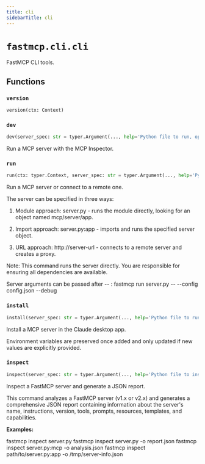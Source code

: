 ```yaml
---
title: cli
sidebarTitle: cli
---
```


# `fastmcp.cli.cli`


FastMCP CLI tools.

## Functions

### `version` <sup><a href="https://github.com/jlowin/fastmcp/blob/main/src/fastmcp/cli/cli.py#L87"><Icon icon="github" size="14" /></a></sup>

```python
version(ctx: Context)
```

### `dev` <sup><a href="https://github.com/jlowin/fastmcp/blob/main/src/fastmcp/cli/cli.py#L110"><Icon icon="github" size="14" /></a></sup>

```python
dev(server_spec: str = typer.Argument(..., help='Python file to run, optionally with :object suffix'), with_editable: Annotated[Path | None, typer.Option('--with-editable', '-e', help='Directory containing pyproject.toml to install in editable mode', exists=True, file_okay=False, resolve_path=True)] = None, with_packages: Annotated[list[str], typer.Option('--with', help='Additional packages to install')] = [], inspector_version: Annotated[str | None, typer.Option('--inspector-version', help='Version of the MCP Inspector to use')] = None, ui_port: Annotated[int | None, typer.Option('--ui-port', help='Port for the MCP Inspector UI')] = None, server_port: Annotated[int | None, typer.Option('--server-port', help='Port for the MCP Inspector Proxy server')] = None) -> None
```


Run a MCP server with the MCP Inspector.


### `run` <sup><a href="https://github.com/jlowin/fastmcp/blob/main/src/fastmcp/cli/cli.py#L227"><Icon icon="github" size="14" /></a></sup>

```python
run(ctx: typer.Context, server_spec: str = typer.Argument(..., help='Python file, object specification (file:obj), or URL'), transport: Annotated[str | None, typer.Option('--transport', '-t', help='Transport protocol to use (stdio, http, or sse)')] = None, host: Annotated[str | None, typer.Option('--host', help='Host to bind to when using http transport (default: 127.0.0.1)')] = None, port: Annotated[int | None, typer.Option('--port', '-p', help='Port to bind to when using http transport (default: 8000)')] = None, log_level: Annotated[str | None, typer.Option('--log-level', '-l', help='Log level (DEBUG, INFO, WARNING, ERROR, CRITICAL)')] = None) -> None
```


Run a MCP server or connect to a remote one.

The server can be specified in three ways:
1. Module approach: server.py - runs the module directly, looking for an object named mcp/server/app.

2. Import approach: server.py:app - imports and runs the specified server object.

3. URL approach: http://server-url - connects to a remote server and creates a proxy.



Note: This command runs the server directly. You are responsible for ensuring
all dependencies are available.

Server arguments can be passed after -- :
fastmcp run server.py -- --config config.json --debug


### `install` <sup><a href="https://github.com/jlowin/fastmcp/blob/main/src/fastmcp/cli/cli.py#L313"><Icon icon="github" size="14" /></a></sup>

```python
install(server_spec: str = typer.Argument(..., help='Python file to run, optionally with :object suffix'), server_name: Annotated[str | None, typer.Option('--name', '-n', help="Custom name for the server (defaults to server's name attribute or file name)")] = None, with_editable: Annotated[Path | None, typer.Option('--with-editable', '-e', help='Directory containing pyproject.toml to install in editable mode', exists=True, file_okay=False, resolve_path=True)] = None, with_packages: Annotated[list[str], typer.Option('--with', help='Additional packages to install')] = [], env_vars: Annotated[list[str], typer.Option('--env-var', '-v', help='Environment variables in KEY=VALUE format')] = [], env_file: Annotated[Path | None, typer.Option('--env-file', '-f', help='Load environment variables from a .env file', exists=True, file_okay=True, dir_okay=False, resolve_path=True)] = None) -> None
```


Install a MCP server in the Claude desktop app.

Environment variables are preserved once added and only updated if new values
are explicitly provided.


### `inspect` <sup><a href="https://github.com/jlowin/fastmcp/blob/main/src/fastmcp/cli/cli.py#L444"><Icon icon="github" size="14" /></a></sup>

```python
inspect(server_spec: str = typer.Argument(..., help='Python file to inspect, optionally with :object suffix'), output: Annotated[Path, typer.Option('--output', '-o', help='Output file path for the JSON report (default: server-info.json)')] = Path('server-info.json')) -> None
```


Inspect a FastMCP server and generate a JSON report.

This command analyzes a FastMCP server (v1.x or v2.x) and generates
a comprehensive JSON report containing information about the server's
name, instructions, version, tools, prompts, resources, templates,
and capabilities.

**Examples:**

fastmcp inspect server.py
fastmcp inspect server.py -o report.json
fastmcp inspect server.py:mcp -o analysis.json
fastmcp inspect path/to/server.py:app -o /tmp/server-info.json

